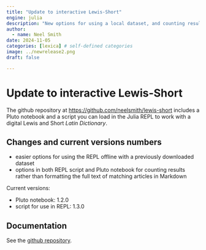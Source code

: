 ```yaml
---
title: "Update to interactive Lewis-Short"
engine: julia
description: "New options for using a local dataset, and counting results."
author:
  - name: Neel Smith
date: 2024-11-05
categories: [lexica] # self-defined categories
image: ../newrelease2.png
draft: false

---
```



# Update to interactive Lewis-Short

The github repository at [https://github.com/neelsmith/lewis-short](https://github.com/neelsmith/lewis-short) includes a Pluto notebook and a script you can load in the Julia REPL to work with a digital Lewis and Short *Latin Dictionary*.

## Changes and current versions numbers

- easier options for using the REPL offline with a previously downloaded dataset
- options in both REPL script and Pluto notebook for counting results rather than formatting the full text of matching articles in Markdown

Current versions:

- Pluto notebook: 1.2.0
- script for use in REPL: 1.3.0


## Documentation

See the [github repository](https://github.com/neelsmith/lewis-short).
